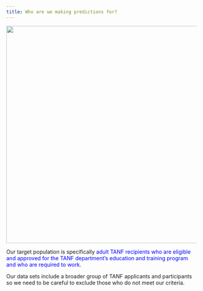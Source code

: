 ```yaml
---
title: Who are we making predictions for? 
---
```


![](images/shutterstock_who.png){width="6in"}

Our target population is specifically [adult TANF recipients who are eligible and approved for the TANF department's education and training program and who are required to work]{style="color:blue"}.

Our data sets include a broader group of TANF applicants and participants so we need to be careful to exclude those who do not meet our criteria.
